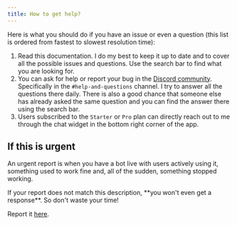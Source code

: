 ```yaml
---
title: How to get help?
---
```


Here is what you should do if you have an issue or even a question (this list is ordered from fastest to slowest resolution time):

1. Read this documentation. I do my best to keep it up to date and to cover all the possible issues and questions. Use the search bar to find what you are looking for.
2. You can ask for help or report your bug in the [Discord community](https://typebot.io/discord). Specifically in the `#help-and-questions` channel. I try to answer all the questions there daily. There is also a good chance that someone else has already asked the same question and you can find the answer there using the search bar.
3. Users subscribed to the `Starter` or `Pro` plan can directly reach out to me through the chat widget in the bottom right corner of the app.

## If this is urgent

An urgent report is when you have a bot live with users actively using it, something used to work fine and, all of the sudden, something stopped working.

<Warning>
  If your report does not match this description, **you won't even get a
  response**. So don't waste your time!
</Warning>

Report it [here](https://typebot.co/urgent-support).
